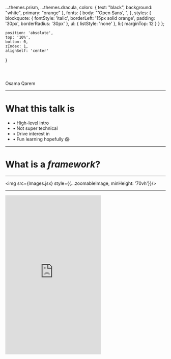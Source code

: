 
  ...themes.prism,
  ...themes.dracula,
  colors: {
    text: "black",
    background: "white",
    primary: "orange"
  },
   fonts: {
    body: "'Open Sans', ",
  },
  styles: {
    blockquote: {
      fontStyle: 'italic',
      borderLeft: '15px solid orange',
      padding: '30px',
      borderRadius: '30px'
    },
    ul: {
      listStyle: 'none'
    },
    li:{
      marginTop: 12
    }
  }
};

    position: 'absolute',
    top: '10%',
    bottom: 0,
    zIndex: 1,
    alignSelf: 'center'
  }



<Header>
  <Innov8tifHeader/>
</Header>

<Footer>
  <div style={{marginBottom: 10, fontWeight: '500', fontSize: 14, opacity: .5}}>Osama Qarem</div>
</Footer>





<!-- START -->

<Intro/>

---

# What this talk is

<ul>
  <li>• High-level intro</li>
  <li>• Not super technical</li>
  <li>• Drive interest in <CoolText/> <ReactLogo/></li>
  <li>• Fun learning
    <span style = {{
      position: 'relative',
      bottom: '10px',
      left: '5px',
      fontSize: '40%', 
      width: '100%',
      textAlign: 'center'}}>
      hopefully 😱
      </span>
  </li>
</ul>

---

# What is a _framework_?

---

 <img src={Images.jsx} style={{...zoomableImage, minHeight: '70vh'}}/>


---

<iframe sandbox="allow-forms allow-scripts" height='500' title='KxPVjm' src='https://insights.stackoverflow.com/survey/2019#technology-_-most-loved-dreaded-and-wanted-web-frameworks' frameBorder='no' allowtransparency='true' allowFullScreen={true} style={{ width: '100%', outline: 'none' }}/>

<Notes>

  - Everyone who drove a Tesla, wants to drive a tesla again.

</Notes>

---

<img src={Images.twitch} style={fullScreenImage}/>

---

<img src={Images.airbnb} style={fullScreenImage}/>

---

<img src={Images.netflix} style={fullScreenImage}/>

---

<img src={Images.bf1} style={{...fullScreenImage, objectFit: 'scale-down'}}/>

<Notes>

- Why are C# developers using React and JS?

</Notes>

---

> # What problems is <CoolText noUnderline={true}/> solving?

<Notes>

  - Lets start with a bit of history

</Notes>

---

<img src={Images.message} style={{...zoomableImage, maxHeight: '80vh'}} />

<Notes>

  - Its a classic distributed systems problem.

  - Click a message notification. Ops, you already read it.

  - They tried to fix many edge cases, it kept coming back.

  - Something is fundamentally broken

</Notes>

---

<img src={Images.mvc_basic} style={{...zoomableImage, maxHeight: '80vh'}} />

---

<img src={Images.mvc} style={{...zoomableImage, maxHeight: '80vh'}} />


<Notes>

  - Infinite loop.

  - Debugging is hard.

</Notes>

---

# Managing state is hard

---

<img src={Images.flux} style={{...zoomableImage, maxHeight: '80vh'}} />

<Notes>

  - 1 way data flow.

  - Debugging is easy.

  - Climbing a tree.

  - You don't need to know this to be productive.

</Notes>

---

<img src={Images.fun} style={{...zoomableImage, maxHeight: '80vh'}} />

---

<img src={Images.vdom} style={{...zoomableImage, maxHeight: '80vh'}} />

<Notes>

  - Easily keep UI in sync with application state.

</Notes>

---

# <p><span style={{fontWeight: 'normal'}}>Ready for some </span><s><CoolText/></s><span style={{fontWeight: 'normal'}}> <b>modern JavaScript 😬?</b></span></p>

<Notes>

  - Where JS ends and React begins

</Notes>

---

<img src={Images.safebiker} style={{...fullScreenImage, objectFit: "contain"}}/>

___

<img src={Images.unsafebiker} style={{...fullScreenImage, objectFit: "contain"}}/>

---

<div style = {{fontSize: '3rem'}}>

<CodeSurfer >

  ```js title="Declarations"
  var one


  let two


  const three
  ```

</CodeSurfer>

</div>


---


<div style = {{fontSize: '3.5rem'}}>

<CodeSurferColumns>

<Step title="Difference in Scope" >

```js 
function example() {
  
  if(true){
    var i = 123
  }

  console.log(i) 
  
}
```

```js 
function example() {
  
  if(true){
    let i = 123
  }

  console.log(i) 
  
}
```

</Step>

<Step title="Difference in Scope" >

```js 4[5,6,7,8,9],7,8
function example() {
  
  if(true){
    var i = 123
  }

  console.log(i) 
  
}
```

```js 4[5,6,7,8,9],7,8
function example() {
  
  if(true){
    let i = 123
  }

  console.log(i) 
  
}
```

</Step>

<Step title="Difference in Scope" >

```js 4,7,8
function example() {

  if(true){
    var i = 123
  }

  console.log(i) 
  // 123
}
```

```js 4,7,8
function example() {

  if(true){
    let i = 123
  }

  console.log(i) 
  // ReferenceError
}
```

</Step>

<Step title="Difference in Scope" >

```js 3,5 
function example() {

  console.log(i)

  var i = "Hmm..."
}
```

```js 3,5
function example() {

  console.log(x)

  let x = "Hmm..."
}
```

</Step>

<Step title="Difference in Scope" >

```js 3,4,6 
function example() {

  console.log(i)
  // undefined

  var i = "Hmm..."
}
```

```js 3,4,6
function example() {

  console.log(x)
  // ReferenceError

  let x = "Hmm..."
}
```

</Step>

</CodeSurferColumns>

</div>

---
---

<div style = {{fontSize: '3.5rem'}}>

<CodeSurfer >

  ```js title="Object Destructuring" 
  const car = { }

  ```

  ```js title="Object Destructuring" 
  const car = { make: "Honda", model: "Civic", year: "2020" }

  ```

  ```js title="Object Destructuring" 
  const car = { make: "Honda", model: "Civic", year: "2020" }

  const make = car.make
  const model = car.model
  const year = car.year
  ```

  ```js 1,7,8 title="Object Destructuring"
  const car = { make: "Honda", model: "Civic", year: "2020" }

  const make = car.make
  const model = car.model
  const year = car.year

  // Destructured
  const { make, model, year } = car
  ```
  
  ```js title="Array Destructuring" 
  const listOfMonths = [ ]

  ```
  
  ```js title="Array Destructuring" 
  const listOfMonths = [ "March", "April", "May" ]

  ```
  
  ```js title="Array Destructuring" 
  const listOfMonths = [ "March", "April", "May" ]

  const march = listOfMonths[0]
  const april = listOfMonths[1]
  const may = listOfMonths[2]
  ```

  ```js 1,8,9 title="Array Destructuring" 
  const listOfMonths = [ "March", "April", "May" ]

  const march = listOfMonths[0]
  const april = listOfMonths[1]
  const may = listOfMonths[2]

  // Destructured
  const [ march, april, may ] = listOfMonths

  ```


  ```js title="Spread Operator" 
  const car = {
    make: "Nissan",
    model: "Skyline GT-R",
    year: "2020",
    topSpeed: "Slower than Myvi",
  }

  ```

  ```js title="Spread Operator" 
  const car = {
    make: "Nissan",
    model: "Skyline GT-R",
    year: "2020",
    topSpeed: "Slower than Myvi",
  }

  const carClone = {
    make: car.make,
    model: car.model,
    year: car.year,
    topSpeed: car.topSpeed,
  }  
  ```

  ```js title="Spread Operator" 
  const car = {
    make: "Nissan",
    model: "Skyline GT-R",
    year: "2020",
    topSpeed: "Slower than Myvi",
  }

  const carClone = { ...car }  
  ```

  ```js title="Spread Operator" 
  const listOfMonths = [ "March", "April", "May" ]

  const listOfMonthsClone = [ ...listOfMonths ]
  ```

</CodeSurfer >

</div>

---
---

<div style = {{fontSize: '3.5rem'}}>

<CodeSurfer >

```js title="Functions" 
              
  function wow (){

  }

```

```js 1:11 title="First-class Functions" 

  const wow = function (){

  }

```

```js 1:11 title="Higher–Order Functions" 

  const wow = function (){

    return function (){

      
      

    } 
  }

```

```js 1:11 title="Composition" 
  const wow = function (){

    return function (){

      return function (){

      }   
    } 
  }

```

```js 1:11 title="Composition" 
  const wow = function (){

    return function (){

      return function (){

      }   
    } 
  }

```

```js 1:11 title="Composition" 
  const wow = function (){

    return function (){

      return function (){

      }   
    } 
  }

  wow()()()

```

```js title="Arrow Functions" 
  const wow = () => {}

```

```js title="Arrow Functions" 
  const wow = () => () => () => {}

  wow()()()

```

</CodeSurfer >

</div>

---
---

<div style = {{fontSize: '3.5rem'}}>

<CodeSurferColumns>

<Step >

### Function

```jsx
function myFunction (){

  return null
}

```

</Step>

<Step>

#### <CoolText/> Function Component


```jsx 1:5
function Innov8tif (){
  const name = "Innov8tif"

  return <div>{name}</div>
}

```

</Step>

<Step>

#### <CoolText/> Function Component<br/><br/>A function that returns <CoolText text="JSX" noUnderline/>


```jsx 1:5
function Innov8tif (){
  const name = "Innov8tif"

  return <div>{name}</div>
}

```

</Step>

<Step>

#### Use it in <CoolText text="another component" noUnderline/>

```jsx 1:10
function App (){

  return <Innov8tif/>
}

function Innov8tif (){
  const name = "Innov8tif"

  return <div>{name}</div>
}

```

</Step>

<Step>

#### Use it in <CoolText text="another component" noUnderline/>

```jsx 1:10
function App (){

  return <Innov8tif/>
}

function Innov8tif (){
  const name = "Innov8tif"

  return <div>{name}</div>
}

```

</Step>

</CodeSurferColumns>

</div>


---

<video  height="90%" controls>
  <source src={require("./assets/twitter.mp4")} type="video/mp4"/>
</video>

---

# Play with <CoolText/>!

<a href="https://codesandbox.io" target="_blank" style={{marginTop: "5%"}}>
 <img src={Images.codesandbox} style={{...zoomableImage, maxHeight: '50vh'}}/>
</a>

---

# Suggested Resources

- 

---
